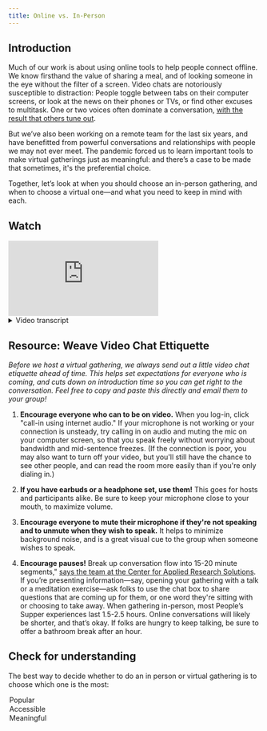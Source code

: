 ```yaml
---
title: Online vs. In-Person
---
```


## Introduction

Much of our work is about using online tools to help people connect offline. We know firsthand the value of sharing a meal, and of looking someone in the eye without the filter of a screen. Video chats are notoriously susceptible to distraction: People toggle between tabs on their computer screens, or look at the news on their phones or TVs, or find other excuses to multitask. One or two voices often dominate a conversation, [with the result that others tune out](https://hbr.org/2020/03/what-it-takes-to-run-a-great-virtual-meeting). 

But we’ve also been working on a remote team for the last six years, and have benefitted from powerful conversations and relationships with people we may not ever meet. The pandemic forced us to learn important tools to make virtual gatherings just as meaningful: and there’s a case to be made that sometimes, it's the preferential choice. 

Together, let’s look at when you should choose an in-person gathering, and when to choose a virtual one—and what you need to keep in mind with each.

## Watch

<Embed src="https://player.vimeo.com/video/1061892522" />

<details>
  <summary>Video transcript</summary>
  We think there’s one big decision point that can illuminate whether you should offer an in person or a virtual gathering, and that is accessibility. 

  For some, in person is more accessible: consider if your community has the technology they need to be able to join an online space, or perhaps people might not be able to find a quiet place to have a really transparent conversation in their own home. If that’s the case, choose in person! We worked with a small community in North Carolina that knew that folks needed a chance to get out of their houses and enjoy a hot meal together, so they did in person gatherings every time. 

  For others, virtual is more accessible: does everyone have the transportation means to be able to come to an in person space? Are there people in your group who are immunocompromised, and might feel more comfortable joining a virtual space? I led a virtual gathering of United Methodists from Maryland, DC, West Virginia, and Pennsylvania, and we had it virtual precisely because trying to find a time where all of them could travel to a central location proved impossible. I also remember a virtual gathering I attended where a woman was so moved to be able to still participate even though her chronic illness had landed her in the hospital. Consider your group, and whether an in person on online space would feel more accessible and comfortable for them.  

  It is worth going over some basic facilitation distinctions based on which you choose, just so you can feel well-equipped:

  - When you are in person, you can use things like eye-contact to signal that you’re listening and hearing the person who is sharing, and that really isn’t possible in a virtual space. We find that it helps, then, to offer other physical gestures: a hand on your chest or a nod,to show that you are following along.
  - If you’re in a virtual space, you’ll want to be sure to give people tips on how to use the mute function. I find that if I’m in a small group, I enjoy inviting everyone to unmute! That’s because you often lose the small ways we use sound to engage in conversation that we would never unmute for: the mhmms, for example. If you do invite everyone to unmute, you’ll just want to be mindful of background noise. 
  - I’ve been in virtual spaces where someone’s audio did not work, and we still wanted to be able to include them in the conversation. Your best move is to give the group the parameters they’ll be working within: it’s not about having a perfect way to engage, it’s about everyone being clear and on the same page. You might offer: Hey, I’m going to invite you to leave the group and join back in to see if that helps with the audio. If not, we’ll have you join in through the chat. If everyone can open their chat box so you can see what so-and-so shares, that would be great. I’ll be sure to pay close attention to that.

  In both virtual and in-person spaces, let people be human, let it be good and rich and connective and also complex and messy sometimes. As a facilitator, you’re **not** panicking when things are a little bit messy will go a long way to keep the group comfortable. 
</details>

## Resource: Weave Video Chat Ettiquette

_Before we host a virtual gathering, we always send out a little video chat etiquette ahead of time. This helps set expectations for everyone who is coming, and cuts down on introduction time so you can get right to the conversation. Feel free to copy and paste this directly and email them to your group!_

1. **Encourage everyone who can to be on video.** When you log-in, click "call-in using internet audio." If your microphone is not working or your connection is unsteady, try calling in on audio and muting the mic on your computer screen, so that you speak freely without worrying about bandwidth and mid-sentence freezes. (If the connection is poor, you may also want to turn off your video, but you'll still have the chance to see other people, and can read the room more easily than if you're only dialing in.)

2. **If you have earbuds or a headphone set, use them!** This goes for hosts and participants alike. Be sure to keep your microphone close to your mouth, to maximize volume. 

3. **Encourage everyone to mute their microphone if they're not speaking and to unmute when they wish to speak.** It helps to minimize background noise, and is a great visual cue to the group when someone wishes to speak. 

4. **Encourage pauses!** Break up conversation flow into 15-20 minute segments," [says the team at the Center for Applied Research Solutions](https://docs.google.com/document/d/1ihC92x-kXI13b8eYNyr6zaIMki7848Zj8jEbIEQsvX8/). If you’re presenting information—say, opening your gathering with a talk or a meditation exercise—ask folks to use the chat box to share questions that are coming up for them, or one word they're sitting with or choosing to take away. When gathering in-person, most People’s Supper experiences last 1.5-2.5 hours. Online conversations will likely be shorter, and that’s okay. If folks are hungry to keep talking, be sure to offer a bathroom break after an hour. 

<Box>

  ## Check for understanding

  The best way to decide whether to do an in person or virtual gathering is to choose which one is the most:

  <MultipleChoice>
    <Option>
      Popular
    </Option>
    <Option isCorrect>
      Accessible
    </Option>
    <Option>
      Meaningful
    </Option>
  </MultipleChoice>

</Box>
